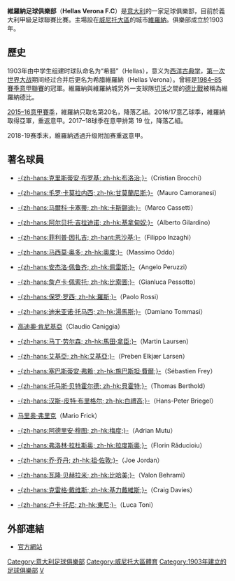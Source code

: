 {{Unreferenced|time=2020-07-27T23:56:20+00:00}}
{{noteTA|G1=足球|G2=意甲
|1=zh-hans:本特戈蒂体育场;zh-hk:賓迪葛迪球場;
}}
{{Football club infobox
| clubname   = 維羅納<br />Hellas Verona
| image      = HellasVeronaFCstemma.png
| image_size = 160px
| fullname   = （赫拉斯／希臘）維羅納足球俱樂部<br /> Hellas Verona Football Club s.p.a. 1903
| nickname   = ''Gialloblu'' <br /> ''Mastini'' ;<br /> ''Scaligeri''
| founded    = 1903年
| ground     = [[賓迪葛迪球場|賓迪葛迪球場]]
| city       = [[意大利|意大利]]，[[維羅納|維羅納]]
| capacity   = 39,211人
| chairman   = {{le|毛里齊奧·塞蒂|Maurizio Setti}}
| manager    = 待定
| league     = [[意大利足球甲級聯賽|意大利足球甲級聯賽]]
| season     = [[2021年至2022年意大利足球甲級聯賽|2021–22]]
| position   = 意甲，第 9 位
| shirtsupplier= [[马克龙_(运动品牌)|馬克龍]]
| shirtsponsors= [[多洛米蒂航空|多洛米蒂航空]]、Gruppo Synergy
| pattern_la1 = _verona2021H
| pattern_b1 = _verona2021H
| pattern_ra1 = _verona2021H
| pattern_sh1 = _verona2021H
| pattern_so1 = _verona2021H
| leftarm1 = 012F6B
| body1 = 012F6B
| rightarm1 = 012F6B
| shorts1 = 012F6B
| socks1 = 012F6B
| pattern_la2 = _verona2021A
| pattern_b2 = _verona2021A
| pattern_ra2 = _verona2021A
| pattern_sh2 = _verona2021A
| pattern_so2 = _verona2021A
| leftarm2 = FEDB41
| body2 = FEDB41
| rightarm2 = FEDB41
| shorts2 = FEDB41
| socks2 = FEDB41
| pattern_la3 = _verona2021T
| pattern_b3 = _verona2021T
| pattern_ra3 = _verona2021T
| pattern_sh3 = _verona2021T
| pattern_so3 = _verona2021T
| leftarm3 = CFCFDF
| body3 = CFCFDF
| rightarm3 = CFCFDF
| shorts3 = CFCFDF
| socks3 = CFCFDF
}}
'''維羅納足球俱樂部'''（'''Hellas Verona F.C '''）是[[意大利|意大利]]的一家足球俱樂部，目前於義大利甲級足球聯賽比賽。主場設在[[威尼托大區|威尼托大區]]的城市[[維羅納|維羅納]]。俱樂部成立於1903年。

== 歷史 ==
1903年由中学生组建时球队命名为“希腊”（Hellas），意义为[[西洋古典学|西洋古典学]]，[[第一次世界大战|第一次世界大战]]期间经过合并后更名为希腊維羅納（Hellas Verona）。曾經是[[1984年至1985年意大利足球甲級聯賽|1984–85賽季意甲聯賽]]的冠軍。維羅納與維羅納城另外一支球隊[[切沃足球俱樂部|切沃]]之間的[[同城德比|德比戰]]被稱為維羅納德比。

[[2015年至2016年意大利足球甲級聯賽|2015–16意甲賽季]]，維羅納只取名第20名，降落乙組。2016/17意乙球季，維羅納取得亞軍，重返意甲。2017–18球季在意甲排第 19 位，降落乙組。

2018-19赛季末，維羅納透過升级附加赛重返意甲。

== 著名球員 ==
* {{flagicon|Italy}} [[克里斯蒂安·布罗基|-{zh-hans:克里斯蒂安·布罗基; zh-hk:布洛治;}-]]（Cristian Brocchi）
* {{flagicon|Italy}} [[毛罗·卡莫拉内西|-{zh-hans:毛罗·卡莫拉内西; zh-hk:甘莫蘭尼斯;}-]]（Mauro Camoranesi）
* {{flagicon|Italy}} [[马爾科·卡塞蒂|-{zh-hans:马爾科·卡塞蒂; zh-hk:卡斯錫迪;}-]]（Marco Cassetti）
* {{flagicon|Italy}} [[阿尔贝托·吉拉迪诺|-{zh-hans:阿尔贝托·吉拉迪诺; zh-hk:基拿甸奴;}-]]（Alberto Gilardino）
* {{flagicon|Italy}} [[菲利波·因扎吉|-{zh-hans:菲利普·因扎吉; zh-hant:恩沙基;}-]]（Filippo Inzaghi）
* {{flagicon|Italy}} [[马西莫·奥多|-{zh-hans:马西莫·奥多; zh-hk:奧度;}-]]（Massimo Oddo）
* {{flagicon|Italy}} [[安杰洛·佩鲁齐|-{zh-hans:安杰洛·佩鲁齐; zh-hk:佩雷斯;}-]]（Angelo Peruzzi）
* {{flagicon|Italy}} [[詹卢卡·佩索托|-{zh-hans:詹卢卡·佩索托; zh-hk:比索圖;}-]]（Gianluca Pessotto）
* {{flagicon|Italy}} [[保罗·罗西|-{zh-hans:保罗·罗西; zh-hk:羅斯;}-]]（Paolo Rossi）
* {{flagicon|Italy}} [[迪米亚诺·托马西|-{zh-hans:迪米亚诺·托马西; zh-hk:湯馬斯;}-]]（Damiano Tommasi）
* {{flagicon|Argentina}} [[高迪奧·肯尼基亞|高迪奧·肯尼基亞]]（Claudio Caniggia）
* {{flagicon|Denmark}} [[马丁·劳尔森|-{zh-hans:马丁·劳尔森; zh-hk:馬田·拿臣;}-]]（Martin Laursen）
* {{flagicon|Denmark}} [[柏賓·艾基亞·拿臣|-{zh-hans:艾基亞; zh-hk:艾基亞;}-]]（Preben Elkjær Larsen）
* {{flagicon|France}} [[塞巴斯蒂安·弗赖|-{zh-hans:塞巴斯蒂安·弗赖; zh-hk:施巴斯坦·費爾;}-]]（Sébastien Frey）
* {{flagicon|Germany}} [[托马斯·贝特霍尔德|-{zh-hans:托马斯·贝特霍尔德; zh-hk:貝霍特;}-]]（Thomas Berthold）
* {{flagicon|Germany}} [[汉斯-皮特·布里格尔|-{zh-hans:汉斯-皮特·布里格尔; zh-hk:白禮高;}-]]（Hans-Peter Briegel）
* {{flagicon|Liechtenstein}} [[马里奥·弗里克|马里奥·弗里克]]（Mario Frick）
* {{flagicon|Romania}} [[阿德里安·穆图|-{zh-hans:阿德里安·穆图; zh-hk:梅度;}-]]（Adrian Mutu）
* {{flagicon|Romania}} [[弗洛林·拉杜斯奥|-{zh-hans:弗洛林·拉杜斯奥; zh-hk:拉度斯奧;}-]]（Florin Răducioiu）
* {{flagicon|Scotland}} [[祖·佐敦|-{zh-hans:乔·乔丹; zh-hk:祖·佐敦;}-]]（Joe Jordan）
* {{flagicon|Switzerland}} [[瓦隆·贝赫拉米|-{zh-hans:瓦隆·贝赫拉米; zh-hk:比哈美;}-]]（Valon Behrami）
* {{flagicon|Wales}} [[克雷格·戴维斯|-{zh-hans:克雷格·戴维斯; zh-hk:基力戴維斯;}-]]（Craig Davies）
* {{flagicon|Italy}} [[卢卡·托尼|-{zh-hans:卢卡·托尼; zh-hk:東尼;}-]]（Luca Toni）

== 外部連結 ==
* [http://www.hellasverona.it/ 官方網站] {{Wayback|url=http://www.hellasverona.it/ |date=20110224124703 }} 

{{維羅納球員名單}}
{{意甲}}
{{Authority control}}
{{DEFAULTSORT:Verona}}
[[Category:意大利足球俱樂部|Category:意大利足球俱樂部]]
[[Category:威尼托大區體育|Category:威尼托大區體育]]
[[Category:1903年建立的足球俱樂部|Category:1903年建立的足球俱樂部]]
[[Category:威尼托大區足球會|V]]